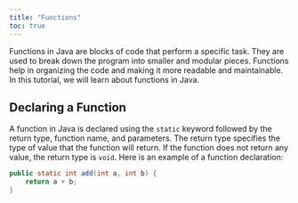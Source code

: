 ```yaml
---
title: "Functions"
toc: true
---
```


Functions in Java are blocks of code that perform a specific task. They are used to break down the program into smaller and modular pieces. Functions help in organizing the code and making it more readable and maintainable. In this tutorial, we will learn about functions in Java.

## Declaring a Function

A function in Java is declared using the `static` keyword followed by the return type, function name, and parameters. The return type specifies the type of value that the function will return. If the function does not return any value, the return type is `void`. Here is an example of a function declaration:

```java
public static int add(int a, int b) {
    return a + b;
}
```